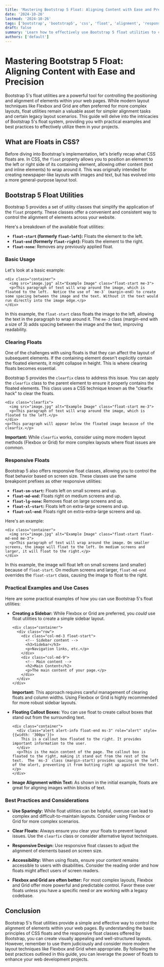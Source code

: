 ```yaml
---
title: 'Mastering Bootstrap 5 Float: Aligning Content with Ease and Precision'
date: '2024-10-26'
lastmod: '2024-10-26'
tags: ['bootstrap', 'bootstrap5', 'css', 'float', 'alignment', 'responsive design', 'front-end development']
draft: false
summary: 'Learn how to effectively use Bootstrap 5 float utilities to control the alignment of elements, create visually appealing layouts, and build responsive designs. This comprehensive guide provides practical examples and best practices.'
authors: ['default']
---
```


# Mastering Bootstrap 5 Float: Aligning Content with Ease and Precision

Bootstrap 5's float utilities are a powerful tool for controlling the positioning and alignment of elements within your web pages. While modern layout techniques like Flexbox and Grid are often preferred for more complex layouts, float utilities remain a valuable asset for simpler alignment tasks and certain legacy layout scenarios. This guide will delve into the intricacies of Bootstrap 5's float system, providing you with practical examples and best practices to effectively utilize them in your projects.

## What are Floats in CSS?

Before diving into Bootstrap's implementation, let's briefly recap what CSS floats are. In CSS, the `float` property allows you to position an element to the left or right side of its containing element, allowing other content (text and inline elements) to wrap around it. This was originally intended for creating newspaper-like layouts with images and text, but has evolved into a more general-purpose layout tool.

## Bootstrap 5 Float Utilities

Bootstrap 5 provides a set of utility classes that simplify the application of the `float` property. These classes offer a convenient and consistent way to control the alignment of elements across your website.

Here's a breakdown of the available float utilities:

- **`float-start` (formerly `float-left`):** Floats the element to the left.
- **`float-end` (formerly `float-right`):** Floats the element to the right.
- **`float-none`:** Removes any previously applied float.

### Basic Usage

Let's look at a basic example:

```plaintext
<div class="container">
  <img src="image.jpg" alt="Example Image" class="float-start me-3">
  <p>This paragraph of text will wrap around the image, which is floated to the left.  Notice the use of `me-3` (margin-end) to create some spacing between the image and the text. Without it the text would run directly into the image edge.</p>
</div>
```

In this example, the `float-start` class floats the image to the left, allowing the text in the paragraph to wrap around it. The `me-3` class (margin-end with a size of 3) adds spacing between the image and the text, improving readability.

### Clearing Floats

One of the challenges with using floats is that they can affect the layout of subsequent elements. If the containing element doesn't explicitly contain the floated elements, it might collapse in height. This is where clearing floats becomes essential.

Bootstrap 5 provides the `clearfix` class to address this issue. You can apply the `clearfix` class to the parent element to ensure it properly contains the floated elements. This class uses a CSS technique known as the "clearfix hack" to clear the floats.

```plaintext
<div class="clearfix">
  <img src="image.jpg" alt="Example Image" class="float-start me-3">
  <p>This paragraph of text will wrap around the image, which is floated to the left.</p>
</div>
<p>This paragraph will appear below the floated image because of the clearfix.</p>
```

**Important:** While `clearfix` works, consider using more modern layout methods (Flexbox or Grid) for more complex layouts where float issues are common.

### Responsive Floats

Bootstrap 5 also offers responsive float classes, allowing you to control the float behavior based on screen size. These classes use the same breakpoint prefixes as other responsive utilities:

- **`float-sm-start`:** Floats left on small screens and up.
- **`float-md-end`:** Floats right on medium screens and up.
- **`float-lg-none`:** Removes float on large screens and up.
- **`float-xl-start`:** Floats left on extra-large screens and up.
- **`float-xxl-end`:** Floats right on extra-extra-large screens and up.

Here's an example:

```plaintext
<div class="container">
  <img src="image.jpg" alt="Example Image" class="float-start float-md-end me-3">
  <p>This paragraph of text will wrap around the image. On smaller screens, the image will float to the left. On medium screens and larger, it will float to the right.</p>
</div>
```

In this example, the image will float left on small screens (and smaller) because of `float-start`. On medium screens and larger, `float-md-end` overrides the `float-start` class, causing the image to float to the right.

### Practical Examples and Use Cases

Here are some practical examples of how you can use Bootstrap 5's float utilities:

- **Creating a Sidebar:** While Flexbox or Grid are preferred, you _could_ use float utilities to create a simple sidebar layout.

  ```plaintext
  <div class="container">
    <div class="row">
      <div class="col-md-3 float-start">
        <!-- Sidebar content -->
        <h3>Sidebar</h3>
        <p>Navigation links, etc.</p>
      </div>
      <div class="col-md-9">
        <!-- Main content -->
        <h2>Main Content</h2>
        <p>The main content of your page.</p>
      </div>
    </div>
  </div>
  ```

  **Important:** This approach requires careful management of clearing floats and column widths. Using Flexbox or Grid is highly recommended for more robust sidebar layouts.

- **Floating Callout Boxes:** You can use float to create callout boxes that stand out from the surrounding text.

  ```plaintext
  <div class="container">
    <div class="alert alert-info float-end ms-3" role="alert" style={{width: '300px'}}>
      This is a callout box floated to the right. It provides important information to the user.
    </div>
    <p>This is the main content of the page. The callout box is floated to the right, making it stand out from the rest of the text.  The `ms-3` class (margin-start) provides spacing on the left of the alert, preventing it from butting right up against the text.</p>
  </div>
  ```

- **Image Alignment within Text:** As shown in the initial example, floats are great for aligning images within blocks of text.

### Best Practices and Considerations

- **Use Sparingly:** While float utilities can be helpful, overuse can lead to complex and difficult-to-maintain layouts. Consider using Flexbox or Grid for more complex scenarios.

- **Clear Floats:** Always ensure you clear your floats to prevent layout issues. Use the `clearfix` class or consider alternative layout techniques.

- **Responsive Design:** Use responsive float classes to adjust the alignment of elements based on screen size.

- **Accessibility:** When using floats, ensure your content remains accessible to users with disabilities. Consider the reading order and how floats might affect users of screen readers.

- **Flexbox and Grid are often better:** For most complex layouts, Flexbox and Grid offer more powerful and predictable control. Favor these over floats unless you have a specific need or are working with a legacy codebase.

## Conclusion

Bootstrap 5's float utilities provide a simple and effective way to control the alignment of elements within your web pages. By understanding the basic principles of CSS floats and the responsive float classes offered by Bootstrap, you can create visually appealing and well-structured layouts. However, remember to use them judiciously and consider more modern layout techniques like Flexbox and Grid when appropriate. By following the best practices outlined in this guide, you can leverage the power of floats to enhance your web development projects.
